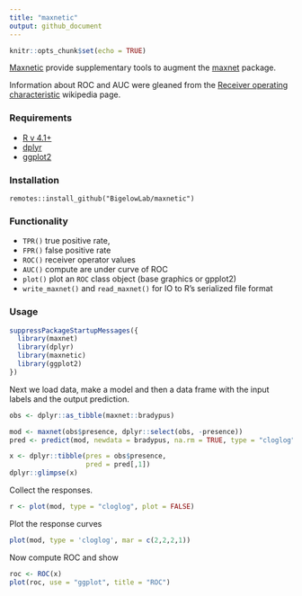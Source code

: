 ```yaml
---
title: "maxnetic"
output: github_document
---
```


```r
knitr::opts_chunk$set(echo = TRUE)
```

[Maxnetic](https://github.com/BigelowLab/maxnetic) provide supplementary tools to augment the [maxnet](https://CRAN.R-project.org/package=maxnet) package.

Information about ROC and AUC were gleaned from the [Receiver operating characteristic](# https://en.wikipedia.org/wiki/Receiver_operating_characteristic) wikipedia page.

### Requirements

 + [R v 4.1+](https://www.r-project.org/)
 + [dplyr](https://CRAN.R-project.org/package=dplyr)
 + [ggplot2](https://CRAN.R-project.org/package=ggplot2)


### Installation

```
remotes::install_github("BigelowLab/maxnetic")
```

### Functionality

 + `TPR()` true positive rate, 
 + `FPR()` false positive rate 
 + `ROC()` receiver operator values 
 + `AUC()` compute are under curve of ROC
 + `plot()` plot an `ROC` class object (base graphics or gpplot2)
 + `write_maxnet()` and `read_maxnet()` for IO to R's serialized file format


### Usage

```r
suppressPackageStartupMessages({
  library(maxnet)
  library(dplyr)
  library(maxnetic)
  library(ggplot2)
})
```

Next we load data, make a model and then a data frame with the input labels and the output prediction.


```r
obs <- dplyr::as_tibble(maxnet::bradypus)

mod <- maxnet(obs$presence, dplyr::select(obs, -presence))
pred <- predict(mod, newdata = bradypus, na.rm = TRUE, type = "cloglog")

x <- dplyr::tibble(pres = obs$presence,
                   pred = pred[,1])
dplyr::glimpse(x)
```


Collect the responses.

```r
r <- plot(mod, type = "cloglog", plot = FALSE)
```

Plot the response curves

```r
plot(mod, type = 'cloglog', mar = c(2,2,2,1))
```

Now compute ROC and show

```r
roc <- ROC(x)
plot(roc, use = "ggplot", title = "ROC")
```